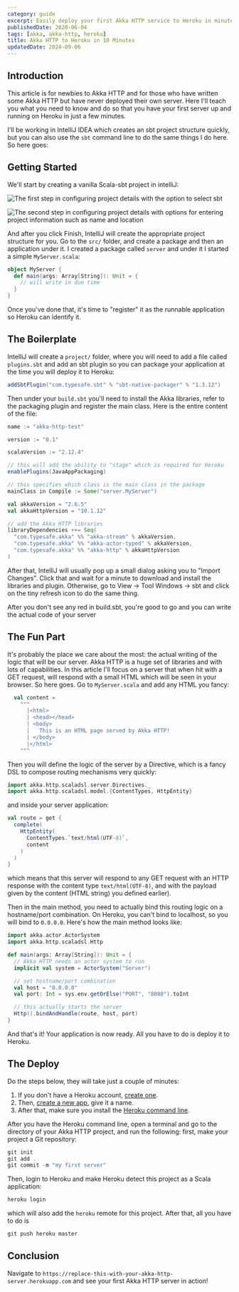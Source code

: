 ```yaml
---
category: guide
excerpt: Easily deploy your first Akka HTTP service to Heroku in minutes
publishedDate: 2020-06-04
tags: [akka, akka-http, heroku]
title: Akka HTTP to Heroku in 10 Minutes
updatedDate: 2024-09-06
---
```


## Introduction

This article is for newbies to Akka HTTP and for those who have written some Akka HTTP but have never deployed their own server. Here I'll teach you what you need to know and do so that you have your first server up and running on Heroku in just a few minutes.

I'll be working in IntelliJ IDEA which creates an sbt project structure quickly, but you can also use the `sbt` command line to do the same things I do here. So here goes:

## Getting Started

We'll start by creating a vanilla Scala-sbt project in intelliJ:

![The first step in configuring project details with the option to select sbt](images/project-setup-1.png)

![The second step in configuring project details with options for entering project information such as name and location](images/project-setup-2.png)

And after you click Finish, IntelliJ will create the appropriate project structure for you. Go to the `src/` folder, and create a package and then an application under it. I created a package called `server` and under it I started a simple `MyServer.scala`:

```scala
object MyServer {
  def main(args: Array[String]): Unit = {
    // will write in due time
  }
}
```

Once you've done that, it's time to "register" it as the runnable application so Heroku can identify it.

## The Boilerplate

IntelliJ will create a `project/` folder, where you will need to add a file called `plugins.sbt` and add an sbt plugin so you can package your application at the time you will deploy it to Heroku:

```scala
addSbtPlugin("com.typesafe.sbt" % "sbt-native-packager" % "1.3.12")
```

Then under your `build.sbt` you'll need to install the Akka libraries, refer to the packaging plugin and register the main class. Here is the entire content of the file:

```scala
name := "akka-http-test"

version := "0.1"

scalaVersion := "2.12.4"

// this will add the ability to "stage" which is required for Heroku
enablePlugins(JavaAppPackaging)

// this specifies which class is the main class in the package
mainClass in Compile := Some("server.MyServer")

val akkaVersion = "2.6.5"
val akkaHttpVersion = "10.1.12"

// add the Akka HTTP libraries
libraryDependencies ++= Seq(
  "com.typesafe.akka" %% "akka-stream" % akkaVersion,
  "com.typesafe.akka" %% "akka-actor-typed" % akkaVersion,
  "com.typesafe.akka" %% "akka-http" % akkaHttpVersion
)
```

After that, IntelliJ will usually pop up a small dialog asking you to "Import Changes". Click that and wait for a minute to download and install the libraries and plugin. Otherwise, go to View -> Tool Windows -> sbt and click on the tiny refresh icon to do the same thing.

After you don't see any red in build.sbt, you're good to go and you can write the actual code of your server

## The Fun Part

It's probably the place we care about the most: the actual writing of the logic that will be our server. Akka HTTP is a huge set of libraries and with lots of capabilities. In this article I'll focus on a server that when hit with a GET request, will respond with a small HTML which will be seen in your browser. So here goes. Go to `MyServer.scala` and add any HTML you fancy:

```scala
  val content =
    """
      |<html>
      | <head></head>
      | <body>
      |   This is an HTML page served by Akka HTTP!
      | </body>
      |</html>
    """
```

Then you will define the logic of the server by a Directive, which is a fancy DSL to compose routing mechanisms very quickly:

```scala
import akka.http.scaladsl.server.Directives._
import akka.http.scaladsl.model.{ContentTypes, HttpEntity}
```

and inside your server application:

```scala
val route = get {
  complete(
    HttpEntity(
      ContentTypes.`text/html(UTF-8)`,
      content
    )
  )
}
```

which means that this server will respond to any GET request with an HTTP response with the content type `text/html(UTF-8)`, and with the payload given by the content (HTML string) you defined earlier).

Then in the main method, you need to actually bind this routing logic on a hostname/port combination. On Heroku, you can't bind to localhost, so you will bind to `0.0.0.0`. Here's how the main method looks like:

```scala
import akka.actor.ActorSystem
import akka.http.scaladsl.Http

def main(args: Array[String]): Unit = {
  // Akka HTTP needs an actor system to run
  implicit val system = ActorSystem("Server")

  // set hostname/port combination
  val host = "0.0.0.0"
  val port: Int = sys.env.getOrElse("PORT", "8080").toInt

  // this actually starts the server
  Http().bindAndHandle(route, host, port)
}
```

And that's it! Your application is now ready. All you have to do is deploy it to Heroku.

## The Deploy

Do the steps below, they will take just a couple of minutes:

1. If you don't have a Heroku account, [create one](https://signup.heroku.com).
1. Then, [create a new app](https://dashboard.heroku.com/new-app), give it a name.
1. After that, make sure you install the [Heroku command line](https://devcenter.heroku.com/articles/heroku-cli#download-and-install).

After you have the Heroku command line, open a terminal and go to the directory of your Akka HTTP project, and run the following: first, make your project a Git repository:

```scala
git init
git add .
git commit -m "my first server"
```

Then, login to Heroku and make Heroku detect this project as a Scala application:

```scala
heroku login
```

which will also add the `heroku` remote for this project. After that, all you have to do is

```scala
git push heroku master
```

## Conclusion

Navigate to `https://replace-this-with-your-akka-http-server.herokuapp.com` and see your first Akka HTTP server in action!
